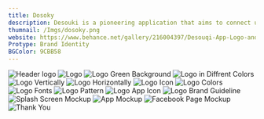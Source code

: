 ```yaml
---
title: Dosoky
description: Desouki is a pioneering application that aims to connect users to a source of spiritual inspiration and tranquility through reading the Holy Quran and supplications, in addition to providing an interpretation of the Shadhiliyya Desouqiyya method. The application is designed to be a dedicated platform to come to this purpose and the definition that many Egyptians have dedicated to it, especially the generations that have surpassed the aging population.
thumnail: /Imgs/dosoky.png
website: https://www.behance.net/gallery/216004397/Desouqi-App-Logo-and-Brand-Identity-Design
Protype: Brand Identity
BGColor: 9CBB58
---
```

![Header logo](https://mir-s3-cdn-cf.behance.net/project_modules/fs/c46b44216004397.67787d6e25f80.png)
![Logo](https://mir-s3-cdn-cf.behance.net/project_modules/fs/8ce548216004397.67787d6e2585b.png)
![Logo Green Background](https://mir-s3-cdn-cf.behance.net/project_modules/fs/013013216004397.67787d6e28f72.png)
![Logo in Diffrent Colors](https://mir-s3-cdn-cf.behance.net/project_modules/fs/b8734f216004397.67787d6e2b52c.png)
![Logo Vertically](https://mir-s3-cdn-cf.behance.net/project_modules/fs/b29b79216004397.67787d6e27d76.png)
![Logo Horizontally](https://mir-s3-cdn-cf.behance.net/project_modules/fs/4684e0216004397.67787d6e29c48.png)
![Logo Icon](https://mir-s3-cdn-cf.behance.net/project_modules/fs/cba1de216004397.67787d6e2a290.png)
![Logo Colors](https://mir-s3-cdn-cf.behance.net/project_modules/fs/565347216004397.67787d6e26680.png)
![Logo Fonts](https://mir-s3-cdn-cf.behance.net/project_modules/fs/35e37a216004397.67787d6e2c7b8.png)
![Logo Pattern](https://mir-s3-cdn-cf.behance.net/project_modules/fs/d1364f216004397.67787d6e295e9.png)
![Logo App Icon](https://mir-s3-cdn-cf.behance.net/project_modules/fs/257dac216004397.67787d6e27705.png)
![Logo Brand Guideline](https://mir-s3-cdn-cf.behance.net/project_modules/fs/276f71216004397.6778833c36ccf.png)
![Splash Screen Mockup](https://mir-s3-cdn-cf.behance.net/project_modules/fs/3f3fa4216004397.67787d6e27081.png)
![App Mockup](https://mir-s3-cdn-cf.behance.net/project_modules/fs/c0e373216004397.67787d6e2be67.png)
![Facebook Page Mockup](https://mir-s3-cdn-cf.behance.net/project_modules/fs/efa4a7216004397.67787d6e2abf0.png)
![Thank You](https://mir-s3-cdn-cf.behance.net/project_modules/fs/56bf26216004397.67787d6e2891c.png)